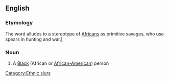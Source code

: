 ==English==

===Etymology===
The word alludes to a stereotype of [[Africans]] as primitive savages, who use spears in hunting and war.[http://books.google.com/books?id=UiZQH5gHuggC&pg=PA29&lpg=PA29&dq=spearchucker+definition&source=web&ots=pHhdfNcBTm&sig=hAsLTNrXwFaJ6mVYV8I3_Uj9YnI#v=onepage&q=spearchucker&f=false]

===Noun===
{{en-noun}}

# {{context|British|US|offensive|slang}} A [[Black]] (African or [[African-American]]) person

[[Category:Ethnic slurs]]